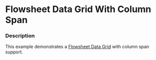 
# Flowsheet Data Grid With Column Span

### Description

This example demonstrates a [Flowsheet Data Grid](/components/cerner-terra-framework-docs/data-grid/flowsheet-data-grid/about) with column span support.

<FlowsheetDataGridWithColumnSpan title='Flowsheet Data Grid With Column Span' />
